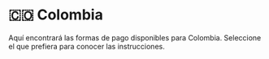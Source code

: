 # 🇨🇴 Colombia


<Callout>
Aquí encontrará las formas de pago disponibles para Colombia. Seleccione el que prefiera para conocer las instrucciones.
</Callout>

<Cards>
  <Card title="💸 PayPal" href="/payments/paypal" />
  <Card title="💳 Tarjetas de crédito y débito" href="/payments/cards" />
  <Card title="💰 Saldo de cuenta" href="/payments/credit-balance" />
</Cards>